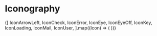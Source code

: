 
<Meta title="Iconography" />

# Iconography

<IconGallery>
  {[
    IconArrowLeft,
    IconCheck,
    IconError,
    IconEye,
    IconEyeOff,
    IconKey,
    IconLoading,
    IconMail,
    IconUser,
  ].map((Icon) => (
    <IconItem name={Icon.displayName}>
      <Icon />
    </IconItem>
  ))}
</IconGallery>
